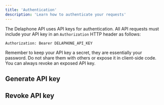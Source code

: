 ```yaml
---
title: 'Authentication'
description: 'Learn how to authenticate your requests'
---
```


The Delaphone API uses API keys for authentication. All API requests must include your API key in an `Authorization` HTTP header as follows:
```text
Authorization: Bearer DELAPHONE_API_KEY
```

<Warning>
    Remember to keep your API key a secret, they are essentially your password. Do not share them with others or expose it in client-side code.
    You can always revoke an exposed API key.
</Warning>

## Generate API key

## Revoke API key

